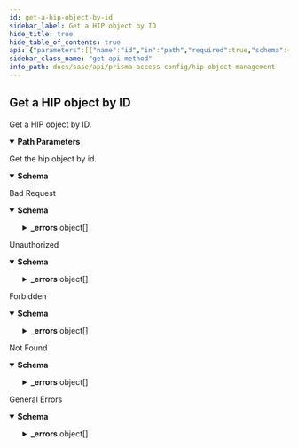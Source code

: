 ```yaml
---
id: get-a-hip-object-by-id
sidebar_label: Get a HIP object by ID
hide_title: true
hide_table_of_contents: true
api: {"parameters":[{"name":"id","in":"path","required":true,"schema":{"type":"string"},"description":"The uuid of the resource"}],"responses":{"200":{"content":{"application/json":{"schema":{"allOf":[{"type":"array","items":{"type":"object","required":["name"],"properties":{"id":{"type":"string","readOnly":true,"example":"abcd-1234","description":"uuid of the resource"},"name":{"type":"string","maxLength":31,"description":"Alphanumeric string [ 0-9a-zA-Z._-]"},"description":{"type":"string","minLength":0,"maxLength":255},"host_info":{"type":"object","required":["criteria"],"properties":{"criteria":{"type":"object","properties":{"domain":{"type":"object","oneOf":[{"title":"contains","required":["contains"],"properties":{"contains":{"type":"string","minLength":0,"maxLength":255}}},{"title":"is","required":["is"],"properties":{"is":{"type":"string","minLength":0,"maxLength":255}}},{"title":"is_not","required":["is_not"],"properties":{"is_not":{"type":"string","minLength":0,"maxLength":255}}}]},"os":{"type":"object","oneOf":[{"title":"contains","required":["contains"],"properties":{"contains":{"type":"object","oneOf":[{"title":"Microsoft","required":["Microsoft"],"properties":{"Microsoft":{"description":"Microsoft vendor","default":"All","type":"string","minLength":0,"maxLength":255}}},{"title":"Apple","required":["Apple"],"properties":{"Apple":{"description":"Apple vendor","default":"All","type":"string","minLength":0,"maxLength":255}}},{"title":"Google","required":["Google"],"properties":{"Google":{"description":"Google vendor","default":"All","type":"string","minLength":0,"maxLength":255}}},{"title":"Linux","required":["Linux"],"properties":{"Linux":{"description":"Linux vendor","default":"All","type":"string","minLength":0,"maxLength":255}}},{"title":"Other","required":["Other"],"properties":{"Other":{"description":"Other vendor","type":"string","minLength":0,"maxLength":255}}}]}}}]},"client_version":{"type":"object","oneOf":[{"title":"contains","required":["contains"],"properties":{"contains":{"type":"string","minLength":0,"maxLength":255}}},{"title":"is","required":["is"],"properties":{"is":{"type":"string","minLength":0,"maxLength":255}}},{"title":"is_not","required":["is_not"],"properties":{"is_not":{"type":"string","minLength":0,"maxLength":255}}}]},"host_name":{"type":"object","oneOf":[{"title":"contains","required":["contains"],"properties":{"contains":{"type":"string","minLength":0,"maxLength":255}}},{"title":"is","required":["is"],"properties":{"is":{"type":"string","minLength":0,"maxLength":255}}},{"title":"is_not","required":["is_not"],"properties":{"is_not":{"type":"string","minLength":0,"maxLength":255}}}]},"host_id":{"type":"object","oneOf":[{"title":"contains","required":["contains"],"properties":{"contains":{"type":"string","minLength":0,"maxLength":255}}},{"title":"is","required":["is"],"properties":{"is":{"type":"string","minLength":0,"maxLength":255}}},{"title":"is_not","required":["is_not"],"properties":{"is_not":{"type":"string","minLength":0,"maxLength":255}}}]},"managed":{"description":"If device is managed","type":"boolean"},"serial_number":{"type":"object","oneOf":[{"title":"contains","required":["contains"],"properties":{"contains":{"type":"string","minLength":0,"maxLength":255}}},{"title":"is","required":["is"],"properties":{"is":{"type":"string","minLength":0,"maxLength":255}}},{"title":"is_not","required":["is_not"],"properties":{"is_not":{"type":"string","minLength":0,"maxLength":255}}}]}}}}},"network_info":{"type":"object","properties":{"criteria":{"type":"object","properties":{"network":{"type":"object","oneOf":[{"properties":{"is":{"type":"object","oneOf":[{"properties":{"wifi":{"type":"object","properties":{"ssid":{"description":"SSID","pattern":".*","type":"string","maxLength":1023}}}},"title":"wifi"},{"properties":{"mobile":{"type":"object","properties":{"carrier":{"pattern":".*","type":"string","maxLength":1023}}}},"title":"mobile"},{"properties":{"unknown":{"type":"object"}},"title":"unknown"}]}},"title":"is"},{"properties":{"is_not":{"type":"object","oneOf":[{"properties":{"wifi":{"type":"object","properties":{"ssid":{"description":"SSID","pattern":".*","type":"string","maxLength":1023}}}},"title":"wifi"},{"properties":{"mobile":{"type":"object","properties":{"carrier":{"pattern":".*","type":"string","maxLength":1023}}}},"title":"mobile"},{"properties":{"ethernet":{"type":"object"}},"title":"ethernet"},{"properties":{"unknown":{"type":"object"}},"title":"unknown"}]}},"title":"is_not"}]}}}}},"patch_management":{"type":"object","properties":{"criteria":{"type":"object","properties":{"is_installed":{"description":"Is Installed","default":"yes","type":"boolean"},"is_enabled":{"description":"is enabled","type":"string","enum":["no","yes","not-available"]},"missing_patches":{"type":"object","required":["check"],"properties":{"severity":{"type":"object","oneOf":[{"title":"greater_equal","required":["greater_equal"],"properties":{"greater_equal":{"type":"integer","minimum":0,"maximum":100000}}},{"title":"greater_than","required":["greater_than"],"properties":{"greater_than":{"type":"integer","minimum":0,"maximum":100000}}},{"title":"is","required":["is"],"properties":{"is":{"type":"integer","minimum":0,"maximum":100000}}},{"title":"is_not","required":["is_not"],"properties":{"is_not":{"type":"integer","minimum":0,"maximum":100000}}},{"title":"less_equal","required":["less_equal"],"properties":{"less_equal":{"type":"integer","minimum":0,"maximum":100000}}},{"title":"less_than","required":["less_than"],"properties":{"less_than":{"type":"integer","minimum":0,"maximum":100000}}}]},"patches":{"type":"array","items":{"description":"patch security-bulletin-id or kb-article-id","pattern":".*","type":"string","maxLength":1023}},"check":{"default":"has-any","type":"string","enum":["has-any","has-none","has-all"]}}}}},"vendor":{"type":"array","items":{"type":"object","required":["name"],"properties":{"name":{"type":"string","maxLength":103},"product":{"type":"array","items":{"pattern":".*","type":"string","maxLength":1023},"description":"Product name"}}},"description":"Vendor name"},"exclude_vendor":{"default":"no","type":"boolean"}}},"data_loss_prevention":{"type":"object","properties":{"criteria":{"type":"object","properties":{"is_installed":{"description":"Is Installed","default":true,"type":"boolean"},"is_enabled":{"description":"is enabled","type":"string","enum":["no","yes","not-available"]}}},"vendor":{"type":"array","items":{"type":"object","required":["name"],"properties":{"name":{"type":"string","maxLength":103},"product":{"type":"array","items":{"pattern":".*","type":"string","maxLength":1023},"description":"Product name"}}},"description":"Vendor name"},"exclude_vendor":{"default":false,"type":"boolean"}}},"firewall":{"type":"object","properties":{"criteria":{"type":"object","properties":{"is_installed":{"description":"Is Installed","default":true,"type":"boolean"},"is_enabled":{"description":"is enabled","type":"string","enum":["no","yes","not-available"]}}},"vendor":{"type":"array","items":{"type":"object","required":["name"],"properties":{"name":{"type":"string","maxLength":103},"product":{"type":"array","items":{"pattern":".*","type":"string","maxLength":1023}}},"description":"Product name"},"description":"Vendor name"},"exclude_vendor":{"default":false,"type":"boolean"}}},"anti_malware":{"type":"object","properties":{"criteria":{"type":"object","properties":{"virdef_version":{"type":"object","oneOf":[{"title":"within","required":["within"],"properties":{"within":{"type":"object","oneOf":[{"properties":{"days":{"description":"specify time in days","default":1,"type":"integer","minimum":1,"maximum":65535}},"title":"days"},{"properties":{"versions":{"description":"specify versions range","default":1,"type":"integer","minimum":1,"maximum":65535}},"title":"versions"}]}}},{"title":"not_within","required":["not_within"],"properties":{"not_within":{"type":"object","oneOf":[{"properties":{"days":{"description":"specify time in days","default":1,"type":"integer","minimum":1,"maximum":65535}},"title":"days"},{"properties":{"versions":{"description":"specify versions range","default":1,"type":"integer","minimum":1,"maximum":65535}},"title":"versions"}]}}}]},"product_version":{"type":"object","oneOf":[{"title":"greater_equal","required":["greater_equal"],"properties":{"greater_equal":{"type":"string","minLength":0,"maxLength":255}}},{"title":"greater_than","required":["greater_than"],"properties":{"greater_than":{"type":"string","minLength":0,"maxLength":255}}},{"title":"is","required":["is"],"properties":{"is":{"type":"string","minLength":0,"maxLength":255}}},{"title":"is_not","required":["is_not"],"properties":{"is_not":{"type":"string","minLength":0,"maxLength":255}}},{"title":"less_equal","required":["less_equal"],"properties":{"less_equal":{"type":"string","minLength":0,"maxLength":255}}},{"title":"less_than","required":["less_than"],"properties":{"less_than":{"type":"string","minLength":0,"maxLength":255}}},{"title":"contains","required":["contains"],"properties":{"contains":{"type":"string","minLength":0,"maxLength":255}}},{"title":"within","required":["within"],"properties":{"within":{"type":"object","required":["versions"],"properties":{"versions":{"description":"versions range","default":1,"type":"integer","minimum":1,"maximum":65535}}}}},{"title":"not_within","required":["not_within"],"properties":{"not_within":{"type":"object","required":["versions"],"properties":{"versions":{"description":"versions range","default":1,"type":"integer","minimum":1,"maximum":65535}}}}}]},"is_installed":{"description":"Is Installed","default":true,"type":"boolean"},"real_time_protection":{"description":"real time protection","type":"string","enum":["no","yes","not-available"]},"last_scan_time":{"type":"object","oneOf":[{"title":"not_available","required":["not_available"],"properties":{"not_available":{"type":"object"}}},{"title":"within","required":["within"],"properties":{"within":{"type":"object","oneOf":[{"properties":{"days":{"description":"specify time in days","default":1,"type":"integer","minimum":1,"maximum":65535}},"title":"days"},{"properties":{"hours":{"description":"specify time in hours","default":24,"type":"integer","minimum":1,"maximum":65535}},"title":"hours"}]}}},{"title":"not_within","required":["not_within"],"properties":{"not_within":{"type":"object","oneOf":[{"properties":{"days":{"description":"specify time in days","default":1,"type":"integer","minimum":1,"maximum":65535}},"title":"days"},{"properties":{"hours":{"description":"specify time in hours","default":24,"type":"integer","minimum":1,"maximum":65535}},"title":"hours"}]}}}]}}},"vendor":{"type":"array","items":{"type":"object","required":["name"],"properties":{"name":{"type":"string","maxLength":103},"product":{"type":"array","items":{"pattern":".*","type":"string","maxLength":1023}}},"description":"Product name"},"description":"Vendor name"},"exclude_vendor":{"default":false,"type":"boolean"}}},"disk_backup":{"type":"object","properties":{"criteria":{"type":"object","properties":{"is_installed":{"description":"Is Installed","default":true,"type":"boolean"},"last_backup_time":{"type":"object","oneOf":[{"title":"not_available","required":["not_available"],"properties":{"not_available":{"type":"object"}}},{"title":"within","required":["within"],"properties":{"within":{"type":"object","oneOf":[{"properties":{"days":{"description":"specify time in days","default":1,"type":"integer","minimum":1,"maximum":65535}},"title":"days"},{"properties":{"hours":{"description":"specify time in hours","default":24,"type":"integer","minimum":1,"maximum":65535}},"title":"hours"}]}}},{"title":"not_within","required":["not_within"],"properties":{"not_within":{"type":"object","oneOf":[{"properties":{"days":{"description":"specify time in days","default":1,"type":"integer","minimum":1,"maximum":65535}},"title":"days"},{"properties":{"hours":{"description":"specify time in hours","default":24,"type":"integer","minimum":1,"maximum":65535}},"title":"hours"}]}}}]}}},"vendor":{"type":"array","items":{"type":"object","required":["name"],"properties":{"name":{"type":"string","maxLength":103},"product":{"type":"array","items":{"pattern":".*","type":"string","maxLength":1023}}},"description":"Product name"},"description":"Vendor name"},"exclude_vendor":{"default":false,"type":"boolean"}}},"disk_encryption":{"type":"object","properties":{"criteria":{"type":"object","properties":{"is_installed":{"description":"Is Installed","default":true,"type":"boolean"},"encrypted_locations":{"type":"array","items":{"type":"object","required":["name"],"properties":{"name":{"type":"string","maxLength":1023,"description":"Encryption location"},"encryption_state":{"type":"object","oneOf":[{"properties":{"is":{"default":"encrypted","type":"string","enum":["encrypted","unencrypted","partial","unknown"]}},"title":"is"},{"properties":{"is_not":{"default":"encrypted","type":"string","enum":["encrypted","unencrypted","partial","unknown"]}},"title":"is_not"}]}}}}},"description":"Encryption locations"},"vendor":{"type":"array","items":{"type":"object","required":["name"],"properties":{"name":{"type":"string","maxLength":103},"product":{"type":"array","items":{"pattern":".*","type":"string","maxLength":1023}}},"description":"Product name"},"description":"Vendor name"},"exclude_vendor":{"default":false,"type":"boolean"}}},"custom_checks":{"type":"object","required":["criteria"],"properties":{"criteria":{"type":"object","properties":{"process_list":{"type":"array","items":{"type":"object","required":["name"],"properties":{"name":{"type":"string","maxLength":1023,"description":"Process Name"},"running":{"default":true,"type":"boolean"}}}},"registry_key":{"type":"array","items":{"type":"object","required":["name"],"properties":{"name":{"type":"string","maxLength":1023,"description":"Registry key"},"default_value_data":{"description":"Registry key default value data","pattern":".*","type":"string","maxLength":1024},"negate":{"description":"Key does not exist or match specified value data","default":false,"type":"boolean"},"registry_value":{"type":"array","items":{"type":"object","required":["name"],"properties":{"name":{"type":"string","maxLength":1023,"description":"Registry value name"},"value_data":{"description":"Registry value data","pattern":".*","type":"string","maxLength":1024},"negate":{"description":"Value does not exist or match specified value data","default":false,"type":"boolean"}}}}}}},"plist":{"type":"array","items":{"type":"object","required":["name"],"properties":{"name":{"type":"string","maxLength":1023,"description":"Preference list"},"negate":{"description":"Plist does not exist","default":false,"type":"boolean"},"key":{"type":"array","items":{"type":"object","required":["name"],"properties":{"name":{"type":"string","maxLength":1023,"description":"Key name"},"value":{"description":"Key value","pattern":".*","type":"string","maxLength":1024},"negate":{"description":"Value does not exist or match specified value data","default":false,"type":"boolean"}}}}}}}}}}},"mobile_device":{"type":"object","properties":{"criteria":{"type":"object","properties":{"jailbroken":{"description":"If device is by rooted/jailbroken","type":"boolean"},"disk_encrypted":{"description":"If device's disk is encrypted","type":"boolean"},"passcode_set":{"description":"If device's passcode is present","type":"boolean"},"last_checkin_time":{"type":"object","oneOf":[{"title":"within","required":["within"],"properties":{"within":{"type":"object","required":["days"],"properties":{"days":{"description":"specify time in days","default":30,"type":"integer","minimum":1,"maximum":365}}}}},{"title":"not_within","required":["not_within"],"properties":{"not_within":{"type":"object","required":["days"],"properties":{"days":{"description":"specify time in days","default":30,"type":"integer","minimum":1,"maximum":365}}}}}]},"imei":{"type":"object","oneOf":[{"title":"contains","required":["contains"],"properties":{"contains":{"type":"string","minLength":0,"maxLength":255}}},{"title":"is","required":["is"],"properties":{"is":{"type":"string","minLength":0,"maxLength":255}}},{"title":"is_not","required":["is_not"],"properties":{"is_not":{"type":"string","minLength":0,"maxLength":255}}}]},"model":{"type":"object","oneOf":[{"title":"contains","required":["contains"],"properties":{"contains":{"type":"string","minLength":0,"maxLength":255}}},{"title":"is","required":["is"],"properties":{"is":{"type":"string","minLength":0,"maxLength":255}}},{"title":"is_not","required":["is_not"],"properties":{"is_not":{"type":"string","minLength":0,"maxLength":255}}}]},"phone_number":{"type":"object","oneOf":[{"title":"contains","required":["contains"],"properties":{"contains":{"type":"string","minLength":0,"maxLength":255}}},{"title":"is","required":["is"],"properties":{"is":{"type":"string","minLength":0,"maxLength":255}}},{"title":"is_not","required":["is_not"],"properties":{"is_not":{"type":"string","minLength":0,"maxLength":255}}}]},"tag":{"type":"object","oneOf":[{"title":"contains","required":["contains"],"properties":{"contains":{"type":"string","minLength":0,"maxLength":255}}},{"title":"is","required":["is"],"properties":{"is":{"type":"string","minLength":0,"maxLength":255}}},{"title":"is_not","required":["is_not"],"properties":{"is_not":{"type":"string","minLength":0,"maxLength":255}}}]},"applications":{"type":"object","properties":{"has_malware":{"type":"object","oneOf":[{"properties":{"no":{"type":"object"}},"title":"no"},{"properties":{"yes":{"type":"object","properties":{"excludes":{"type":"array","items":{"type":"object","required":["name"],"properties":{"name":{"type":"string","maxLength":31},"package":{"description":"application package name","pattern":".*","type":"string","maxLength":1024},"hash":{"description":"application hash","pattern":".*","type":"string","maxLength":1024}}}}}}},"title":"yes"}]},"has_unmanaged_app":{"description":"Has apps that are not managed","type":"boolean"},"includes":{"type":"array","items":{"type":"object","required":["name"],"properties":{"name":{"type":"string","maxLength":31},"package":{"description":"application package name","pattern":".*","type":"string","maxLength":1024},"hash":{"description":"application hash","pattern":".*","type":"string","maxLength":1024}}}}}}}}}},"certificate":{"type":"object","properties":{"criteria":{"type":"object","properties":{"certificate_profile":{"description":"Profile for authenticating client certificates","x-panMemberOf":[{"location":"shared","schema":"certificate-profile","subPath":"name"}],"type":"string"},"certificate_attributes":{"type":"array","items":{"type":"object","required":["name"],"properties":{"name":{"type":"string","description":"Attribute Name"},"value":{"description":"Key value","pattern":".*","type":"string","maxLength":1024}}}}}}}}}}}]}}},"description":"Get the hip object by id."},"400":{"description":"Bad Request","content":{"application/json":{"schema":{"type":"object","properties":{"_errors":{"type":"array","items":{"title":"Cause Info","type":"object","properties":{"code":{"type":"string"},"message":{"type":"string"},"details":{"type":"object"},"help":{"type":"string"}}}},"_request_id":{"type":"string"}}},"examples":{"input_format_mismatch":{"summary":"Input Format Mismatch","value":{"_errors":[{"code":"E003","message":"Input Format Mismatch: input-format=json","details":{}}],"_request_id":"abcd-1234"}},"output_format_mismatch":{"summary":"Output Format Mismatch","value":{"_errors":[{"code":"E003","message":"Output Format Mismatch: output-format=json Accept=xml","details":{}}],"_request_id":"abcd-1234"}},"missing_query_parameter":{"summary":"Missing Query Parameter","value":{"_errors":[{"code":"E003","message":"Missing Query Parameter: name","details":{}}],"_request_id":"abcd-1234"}},"invalid_query_parameter":{"summary":"Invalid Query Parameter","value":{"_errors":[{"code":"E003","message":"Invalid Query Parameter: location=invalid","details":{}}],"_request_id":"abcd-1234"}}}}}},"401":{"description":"Unauthorized","content":{"application/json":{"schema":{"type":"object","properties":{"_errors":{"type":"array","items":{"title":"Cause Info","type":"object","properties":{"code":{"type":"string"},"message":{"type":"string"},"details":{"type":"object"},"help":{"type":"string"}}}},"_request_id":{"type":"string"}}},"examples":{"auth_not_authenticated":{"summary":"Not Authenticated","value":{"_errors":[{"code":"E016","message":"Not Authenticated","details":{}}],"_request_id":"abcd-1234"}},"invalid_credential":{"summary":"Invalid Credential","value":{"_errors":[{"code":"E016","message":"Invalid Credential","details":{}}],"_request_id":"abcd-1234"}},"key_too_long":{"summary":"Key Too Long","value":{"_errors":[{"code":"E016","message":"Key Too Long","details":{}}],"_request_id":"abcd-1234"}},"key_expired":{"summary":"Key Expired","value":{"_errors":[{"code":"E016","message":"Key Expired","details":{}}],"_request_id":"abcd-1234"}},"need_password_change":{"summary":"Need Password Change","value":{"_errors":[{"code":"E016","message":"The password needs to be changed.","details":{}}],"_request_id":"abcd-1234"}}}}}},"403":{"description":"Forbidden","content":{"application/json":{"schema":{"type":"object","properties":{"_errors":{"type":"array","items":{"title":"Cause Info","type":"object","properties":{"code":{"type":"string"},"message":{"type":"string"},"details":{"type":"object"},"help":{"type":"string"}}}},"_request_id":{"type":"string"}}},"examples":{"auth_unauthorized":{"summary":"Unauthorized","value":{"_errors":[{"code":"E007","message":"Unauthorized","details":{}}],"_request_id":"abcd-1234"}}}}}},"404":{"description":"Not Found","content":{"application/json":{"schema":{"type":"object","properties":{"_errors":{"type":"array","items":{"title":"Cause Info","type":"object","properties":{"code":{"type":"string"},"message":{"type":"string"},"details":{"type":"object"},"help":{"type":"string"}}}},"_request_id":{"type":"string"}}},"examples":{"object_not_present":{"summary":"Object Not Present","value":{"_errors":[{"code":"E005","message":"Object Not Present","details":{}}],"_request_id":"abcd-1234"}}}}}},"default":{"description":"General Errors","content":{"application/json":{"schema":{"type":"object","properties":{"_errors":{"type":"array","items":{"title":"Cause Info","type":"object","properties":{"code":{"type":"string"},"message":{"type":"string"},"details":{"type":"object"},"help":{"type":"string"}}}},"_request_id":{"type":"string"}}},"examples":{"version_not_supported":{"summary":"Version Not Supported","value":{"_errors":[{"code":"E012","message":"Version Not Supported","details":{}}],"_request_id":"abcd-1234"}},"method_not_allowed":{"summary":"Method Not Supported","value":{"_errors":[{"code":"E012","message":"Method Not Supported","details":{}}],"_request_id":"abcd-1234"}},"action_not_supported":{"summary":"Action Not Supported","value":{"_errors":[{"code":"E012","message":"Action Not Supported: move","details":{}}],"_request_id":"abcd-1234"}},"bad_xpath":{"summary":"Bad XPath","value":{"_errors":[{"code":"E013","message":"Bad XPath","details":{}}],"_request_id":"abcd-1234"}},"invalid_command":{"summary":"Invalid Command","value":{"_errors":[{"code":"E003","message":"Invalid Command","details":{}}],"_request_id":"abcd-1234"}},"malformed_command":{"summary":"Malformed Command","value":{"_errors":[{"code":"E003","message":"Malformed Command","details":{}}],"_request_id":"abcd-1234"}},"session_timeout":{"summary":"Session Timeout","value":{"_errors":[{"code":4,"message":"Session Timeout","details":{}}],"_request_id":"abcd-1234"}}}}}}},"description":"Get a HIP object by ID.\n","tags":["HIPObjects"],"security":[{"Bearer":[]}],"operationId":"get-sse-config-v1-hip-objects-id","method":"get","path":"/sse/config/v1/hip-objects/{id}","servers":[{"url":"/"}],"securitySchemes":{"Bearer":{"type":"http","scheme":"bearer"}},"info":{"version":"1.0","x-logo":{"url":"pan-logo.png"},"title":"HIP Object Management","description":"Manages HIP Profiles.\n","contact":{}},"postman":{"name":"Get a HIP object by ID","description":{"content":"Get a HIP object by ID.\n","type":"text/plain"},"url":{"path":["sse","config","v1","hip-objects",":id"],"host":["{{baseUrl}}"],"query":[],"variable":[{"disabled":false,"description":{"content":"(Required) The uuid of the resource","type":"text/plain"},"type":"any","value":"","key":"id"}]},"header":[{"key":"Accept","value":"application/json"}],"method":"GET","auth":{"type":"bearer","bearer":[{"type":"any","value":"<Bearer Token>","key":"token"}]}}}
sidebar_class_name: "get api-method"
info_path: docs/sase/api/prisma-access-config/hip-object-management
---
```



## Get a HIP object by ID



Get a HIP object by ID.


<details style={{"marginBottom":"1rem"}} data-collapsed={false} open={true}><summary style={{}}><strong>Path Parameters</strong></summary><div><ul><ParamsItem className={"paramsItem"} param={{"name":"id","in":"path","required":true,"schema":{"type":"string"},"description":"The uuid of the resource"}}></ParamsItem></ul></div></details><div><ApiTabs><TabItem label={"200"} value={"200"}><div>

Get the hip object by id.

</div><div><details style={{}} data-collapsed={false} open={true}><summary style={{"textAlign":"left"}}><strong>Schema</strong></summary><div style={{"textAlign":"left","marginLeft":"1rem"}}></div><ul style={{"marginLeft":"1rem"}}></ul></details></div></TabItem><TabItem label={"400"} value={"400"}><div>

Bad Request

</div><div><details style={{}} data-collapsed={false} open={true}><summary style={{"textAlign":"left"}}><strong>Schema</strong></summary><div style={{"textAlign":"left","marginLeft":"1rem"}}></div><ul style={{"marginLeft":"1rem"}}><SchemaItem collapsible={true} className={"schemaItem"}><details style={{}}><summary style={{}}><strong>_errors</strong><span style={{"opacity":"0.6"}}> object[]</span></summary><div style={{"marginLeft":"1rem"}}><SchemaItem collapsible={false} name={"code"} required={false} schemaDescription={undefined} schemaName={"string"} qualifierMessage={undefined}></SchemaItem><SchemaItem collapsible={false} name={"message"} required={false} schemaDescription={undefined} schemaName={"string"} qualifierMessage={undefined}></SchemaItem><SchemaItem collapsible={false} name={"details"} required={false} schemaDescription={undefined} schemaName={"object"} qualifierMessage={undefined}></SchemaItem><SchemaItem collapsible={false} name={"help"} required={false} schemaDescription={undefined} schemaName={"string"} qualifierMessage={undefined}></SchemaItem></div></details></SchemaItem><SchemaItem collapsible={false} name={"_request_id"} required={false} schemaDescription={undefined} schemaName={"string"} qualifierMessage={undefined}></SchemaItem></ul></details></div></TabItem><TabItem label={"401"} value={"401"}><div>

Unauthorized

</div><div><details style={{}} data-collapsed={false} open={true}><summary style={{"textAlign":"left"}}><strong>Schema</strong></summary><div style={{"textAlign":"left","marginLeft":"1rem"}}></div><ul style={{"marginLeft":"1rem"}}><SchemaItem collapsible={true} className={"schemaItem"}><details style={{}}><summary style={{}}><strong>_errors</strong><span style={{"opacity":"0.6"}}> object[]</span></summary><div style={{"marginLeft":"1rem"}}><SchemaItem collapsible={false} name={"code"} required={false} schemaDescription={undefined} schemaName={"string"} qualifierMessage={undefined}></SchemaItem><SchemaItem collapsible={false} name={"message"} required={false} schemaDescription={undefined} schemaName={"string"} qualifierMessage={undefined}></SchemaItem><SchemaItem collapsible={false} name={"details"} required={false} schemaDescription={undefined} schemaName={"object"} qualifierMessage={undefined}></SchemaItem><SchemaItem collapsible={false} name={"help"} required={false} schemaDescription={undefined} schemaName={"string"} qualifierMessage={undefined}></SchemaItem></div></details></SchemaItem><SchemaItem collapsible={false} name={"_request_id"} required={false} schemaDescription={undefined} schemaName={"string"} qualifierMessage={undefined}></SchemaItem></ul></details></div></TabItem><TabItem label={"403"} value={"403"}><div>

Forbidden

</div><div><details style={{}} data-collapsed={false} open={true}><summary style={{"textAlign":"left"}}><strong>Schema</strong></summary><div style={{"textAlign":"left","marginLeft":"1rem"}}></div><ul style={{"marginLeft":"1rem"}}><SchemaItem collapsible={true} className={"schemaItem"}><details style={{}}><summary style={{}}><strong>_errors</strong><span style={{"opacity":"0.6"}}> object[]</span></summary><div style={{"marginLeft":"1rem"}}><SchemaItem collapsible={false} name={"code"} required={false} schemaDescription={undefined} schemaName={"string"} qualifierMessage={undefined}></SchemaItem><SchemaItem collapsible={false} name={"message"} required={false} schemaDescription={undefined} schemaName={"string"} qualifierMessage={undefined}></SchemaItem><SchemaItem collapsible={false} name={"details"} required={false} schemaDescription={undefined} schemaName={"object"} qualifierMessage={undefined}></SchemaItem><SchemaItem collapsible={false} name={"help"} required={false} schemaDescription={undefined} schemaName={"string"} qualifierMessage={undefined}></SchemaItem></div></details></SchemaItem><SchemaItem collapsible={false} name={"_request_id"} required={false} schemaDescription={undefined} schemaName={"string"} qualifierMessage={undefined}></SchemaItem></ul></details></div></TabItem><TabItem label={"404"} value={"404"}><div>

Not Found

</div><div><details style={{}} data-collapsed={false} open={true}><summary style={{"textAlign":"left"}}><strong>Schema</strong></summary><div style={{"textAlign":"left","marginLeft":"1rem"}}></div><ul style={{"marginLeft":"1rem"}}><SchemaItem collapsible={true} className={"schemaItem"}><details style={{}}><summary style={{}}><strong>_errors</strong><span style={{"opacity":"0.6"}}> object[]</span></summary><div style={{"marginLeft":"1rem"}}><SchemaItem collapsible={false} name={"code"} required={false} schemaDescription={undefined} schemaName={"string"} qualifierMessage={undefined}></SchemaItem><SchemaItem collapsible={false} name={"message"} required={false} schemaDescription={undefined} schemaName={"string"} qualifierMessage={undefined}></SchemaItem><SchemaItem collapsible={false} name={"details"} required={false} schemaDescription={undefined} schemaName={"object"} qualifierMessage={undefined}></SchemaItem><SchemaItem collapsible={false} name={"help"} required={false} schemaDescription={undefined} schemaName={"string"} qualifierMessage={undefined}></SchemaItem></div></details></SchemaItem><SchemaItem collapsible={false} name={"_request_id"} required={false} schemaDescription={undefined} schemaName={"string"} qualifierMessage={undefined}></SchemaItem></ul></details></div></TabItem><TabItem label={"default"} value={"default"}><div>

General Errors

</div><div><details style={{}} data-collapsed={false} open={true}><summary style={{"textAlign":"left"}}><strong>Schema</strong></summary><div style={{"textAlign":"left","marginLeft":"1rem"}}></div><ul style={{"marginLeft":"1rem"}}><SchemaItem collapsible={true} className={"schemaItem"}><details style={{}}><summary style={{}}><strong>_errors</strong><span style={{"opacity":"0.6"}}> object[]</span></summary><div style={{"marginLeft":"1rem"}}><SchemaItem collapsible={false} name={"code"} required={false} schemaDescription={undefined} schemaName={"string"} qualifierMessage={undefined}></SchemaItem><SchemaItem collapsible={false} name={"message"} required={false} schemaDescription={undefined} schemaName={"string"} qualifierMessage={undefined}></SchemaItem><SchemaItem collapsible={false} name={"details"} required={false} schemaDescription={undefined} schemaName={"object"} qualifierMessage={undefined}></SchemaItem><SchemaItem collapsible={false} name={"help"} required={false} schemaDescription={undefined} schemaName={"string"} qualifierMessage={undefined}></SchemaItem></div></details></SchemaItem><SchemaItem collapsible={false} name={"_request_id"} required={false} schemaDescription={undefined} schemaName={"string"} qualifierMessage={undefined}></SchemaItem></ul></details></div></TabItem></ApiTabs></div>
      
